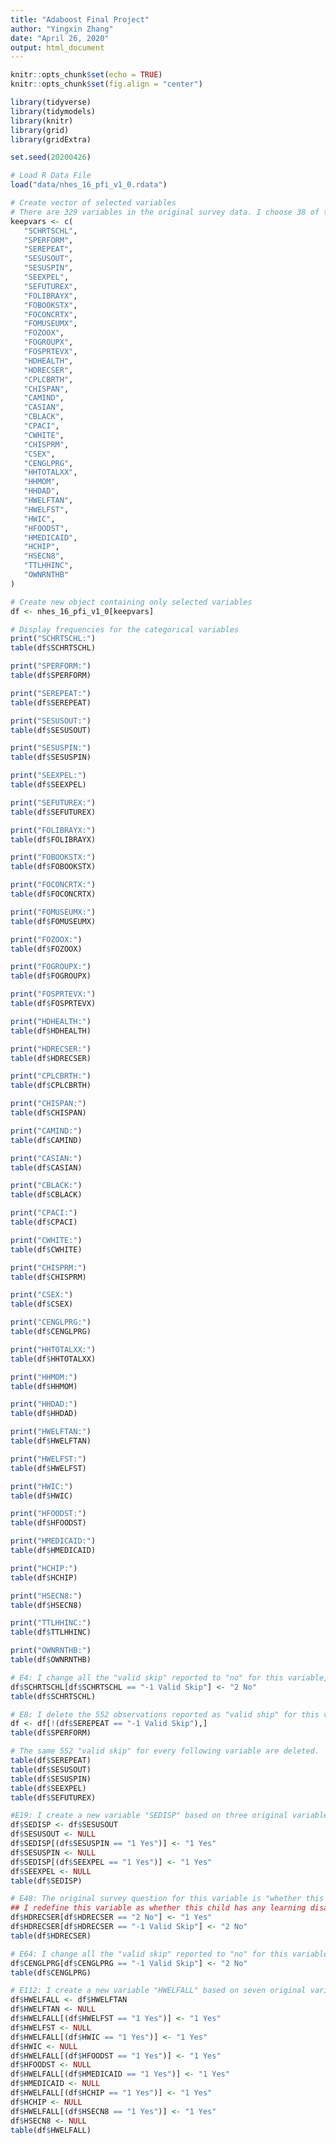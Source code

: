 ---
title: "Adaboost Final Project"
author: "Yingxin Zhang"
date: "April 26, 2020"
output: html_document
---

```{r rmarkdown-setup, warning= FALSE, message = FALSE}
knitr::opts_chunk$set(echo = TRUE)
knitr::opts_chunk$set(fig.align = "center")

library(tidyverse)
library(tidymodels)
library(knitr)
library(grid)
library(gridExtra)
```

```{r random seed, warning= FALSE, message = FALSE}
set.seed(20200426)
```

```{r data loading, warning= FALSE, message = FALSE}
# Load R Data File
load("data/nhes_16_pfi_v1_0.rdata")

# Create vector of selected variables
# There are 329 variables in the original survey data. I choose 38 of them to include in my research.
keepvars <- c(
   "SCHRTSCHL",
   "SPERFORM",
   "SEREPEAT",
   "SESUSOUT",
   "SESUSPIN",
   "SEEXPEL",
   "SEFUTUREX",
   "FOLIBRAYX",
   "FOBOOKSTX",
   "FOCONCRTX",
   "FOMUSEUMX",
   "FOZOOX",
   "FOGROUPX",
   "FOSPRTEVX",
   "HDHEALTH",
   "HDRECSER",
   "CPLCBRTH",
   "CHISPAN",
   "CAMIND",
   "CASIAN",
   "CBLACK",
   "CPACI",
   "CWHITE",
   "CHISPRM",
   "CSEX",
   "CENGLPRG",
   "HHTOTALXX",
   "HHMOM",
   "HHDAD",
   "HWELFTAN",
   "HWELFST",
   "HWIC",
   "HFOODST",
   "HMEDICAID",
   "HCHIP",
   "HSECN8",
   "TTLHHINC",
   "OWNRNTHB"
)

# Create new object containing only selected variables
df <- nhes_16_pfi_v1_0[keepvars]
```

```{r display frequencies, warning= FALSE, message = FALSE}
# Display frequencies for the categorical variables
print("SCHRTSCHL:")
table(df$SCHRTSCHL)

print("SPERFORM:")
table(df$SPERFORM)

print("SEREPEAT:")
table(df$SEREPEAT)

print("SESUSOUT:")
table(df$SESUSOUT)

print("SESUSPIN:")
table(df$SESUSPIN)

print("SEEXPEL:")
table(df$SEEXPEL)

print("SEFUTUREX:")
table(df$SEFUTUREX)

print("FOLIBRAYX:")
table(df$FOLIBRAYX)

print("FOBOOKSTX:")
table(df$FOBOOKSTX)

print("FOCONCRTX:")
table(df$FOCONCRTX)

print("FOMUSEUMX:")
table(df$FOMUSEUMX)

print("FOZOOX:")
table(df$FOZOOX)

print("FOGROUPX:")
table(df$FOGROUPX)

print("FOSPRTEVX:")
table(df$FOSPRTEVX)

print("HDHEALTH:")
table(df$HDHEALTH)

print("HDRECSER:")
table(df$HDRECSER)

print("CPLCBRTH:")
table(df$CPLCBRTH)

print("CHISPAN:")
table(df$CHISPAN)

print("CAMIND:")
table(df$CAMIND)

print("CASIAN:")
table(df$CASIAN)

print("CBLACK:")
table(df$CBLACK)

print("CPACI:")
table(df$CPACI)

print("CWHITE:")
table(df$CWHITE)

print("CHISPRM:")
table(df$CHISPRM)

print("CSEX:")
table(df$CSEX)

print("CENGLPRG:")
table(df$CENGLPRG)

print("HHTOTALXX:")
table(df$HHTOTALXX)

print("HHMOM:")
table(df$HHMOM)

print("HHDAD:")
table(df$HHDAD)

print("HWELFTAN:")
table(df$HWELFTAN)

print("HWELFST:")
table(df$HWELFST)

print("HWIC:")
table(df$HWIC)

print("HFOODST:")
table(df$HFOODST)

print("HMEDICAID:")
table(df$HMEDICAID)

print("HCHIP:")
table(df$HCHIP)

print("HSECN8:")
table(df$HSECN8)

print("TTLHHINC:")
table(df$TTLHHINC)

print("OWNRNTHB:")
table(df$OWNRNTHB)
```

```{r SCHRTSCHL, warning= FALSE, message = FALSE}
# E4: I change all the "valid skip" reported to "no" for this variable, because based on the codebook for the original data, the "valid skip" reported here are the ones who study in private schools.
df$SCHRTSCHL[df$SCHRTSCHL == "-1 Valid Skip"] <- "2 No"
table(df$SCHRTSCHL)
```

```{r SEREPEAT, warning= FALSE, message = FALSE}
# E8: I delete the 552 observations reported as "valid ship" for this variable, because according to the codebook, there are 552 observations skip from the first question in the survey.
df <- df[!(df$SEREPEAT == "-1 Valid Skip"),]
table(df$SPERFORM)

# The same 552 "valid skip" for every following variable are deleted.
table(df$SEREPEAT)
table(df$SESUSOUT)
table(df$SESUSPIN)
table(df$SEEXPEL)
table(df$SEFUTUREX)
```

```{r SEDISP, warning= FALSE, message = FALSE}
#E19: I create a new variable "SEDISP" based on three original variables: SESUSOUT (out of school suspension), SESUSPIN (in school suspension) and SEEXPEL (expelled). The new variable demonstrates whether the child had ever been punished by the school discipline before s/he started to study in the current school. The variable equals to 1 (yes) if the answer for any of the three original questions is yes, 2 (no) otherwise.
df$SEDISP <- df$SESUSOUT
df$SESUSOUT <- NULL
df$SEDISP[(df$SESUSPIN == "1 Yes")] <- "1 Yes"
df$SESUSPIN <- NULL
df$SEDISP[(df$SEEXPEL == "1 Yes")] <- "1 Yes"
df$SEEXPEL <- NULL
table(df$SEDISP)
```

```{r SCHRTSCHL, warning= FALSE, message = FALSE}
# E48: The original survey question for this variable is "whether this child receiving services for his/her condition". The codebook tells me that the "condition" refers to the learning disabilities and disorders asked in the earlier questions, which include: intellectual disability, speech or language impairment, serious emotional disturbance, deafness or another hearing impairment, blindness or another visual impairment not corrected with glasses, orthopedic impairment, autism, Pervasive Developmental Disorder (PDD), Attention Deficit Disorder, ADD or ADHD, specific learning disability, developmental delay, traumatic brain injury, and other health impairment lasting 6 months or more. 
## I redefine this variable as whether this child has any learning disability. So, I change all the "yes" and "no" reported in the original question to "yes" and change all the "valid skip" to "no", because student without any disabilities or disorders do not need to answer this question.
df$HDRECSER[df$HDRECSER == "2 No"] <- "1 Yes"
df$HDRECSER[df$HDRECSER == "-1 Valid Skip"] <- "2 No"
table(df$HDRECSER)
```

```{r SEREPEAT, warning= FALSE, message = FALSE}
# E64: I change all the "valid skip" reported to "no" for this variable, because native English speakers and children who are not able to speak do not need to answer this question.
df$CENGLPRG[df$CENGLPRG == "-1 Valid Skip"] <- "2 No"
table(df$CENGLPRG)
```

```{r HWELFALL, warning= FALSE, message = FALSE}
# E112: I create a new variable "HWELFALL" based on seven original variables: HWELFTAN (received TANF in the past 12 months), HWELFST (received state welfare or family assistance in the past 12 months), HWIC (received WIC in the past 12 months), HFOODST (received Food Stamps in the past 12 months), HMEDICAID (received Medicaid in the past 12 months), HCHIP (received CHIP in the past 12 months), HSECN8 (received Section 8 in the past 12 months). The new variable demonstrates whether the family ever receive benefits from any welfare plans in the past 12 months. The variable equals to 1 (yes) if the answer for any of the seven original questions is yes, 2 (no) otherwise.
df$HWELFALL <- df$HWELFTAN
df$HWELFTAN <- NULL
df$HWELFALL[(df$HWELFST == "1 Yes")] <- "1 Yes"
df$HWELFST <- NULL
df$HWELFALL[(df$HWIC == "1 Yes")] <- "1 Yes"
df$HWIC <- NULL
df$HWELFALL[(df$HFOODST == "1 Yes")] <- "1 Yes"
df$HFOODST <- NULL
df$HWELFALL[(df$HMEDICAID == "1 Yes")] <- "1 Yes"
df$HMEDICAID <- NULL
df$HWELFALL[(df$HCHIP == "1 Yes")] <- "1 Yes"
df$HCHIP <- NULL
df$HWELFALL[(df$HSECN8 == "1 Yes")] <- "1 Yes"
df$HSECN8 <- NULL
table(df$HWELFALL)
```